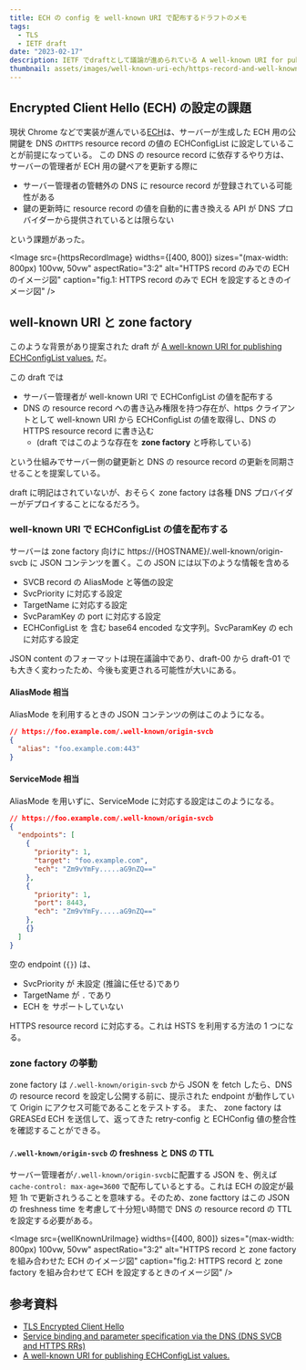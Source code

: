 ```yaml
---
title: ECH の config を well-known URI で配布するドラフトのメモ
tags:
  - TLS
  - IETF draft
date: "2023-02-17"
description: IETF でdraftとして議論が進められている A well-known URI for publishing ECHConfigList values. のメモ
thumbnail: assets/images/well-known-uri-ech/https-record-and-well-known-uri.png
---
```


## Encrypted Client Hello (ECH) の設定の課題

現状 Chrome などで実装が進んでいる[ECH](https://chromestatus.com/feature/6196703843581952)は、サーバーが生成した ECH 用の公開鍵を DNS の`HTTPS` resource record の値の ECHConfigList に設定していることが前提になっている。
この DNS の resource record に依存するやり方は、サーバーの管理者が ECH 用の鍵ペアを更新する際に

- サーバー管理者の管轄外の DNS に resource record が登録されている可能性がある
- 鍵の更新時に resource record の値を自動的に書き換える API が DNS プロバイダーから提供されているとは限らない

という課題があった。


<Image
  src={httpsRecordImage}
  widths={[400, 800]}
  sizes="(max-width: 800px) 100vw, 50vw"
  aspectRatio="3:2"
  alt="HTTPS record のみでの ECH のイメージ図"
  caption="fig.1: HTTPS record のみで ECH を設定するときのイメージ図"
/>
## well-known URI と zone factory

このような背景があり提案された draft が [A well-known URI for publishing ECHConfigList values.](https://datatracker.ietf.org/doc/draft-ietf-tls-wkech/) だ。

この draft では

- サーバー管理者が well-known URI で ECHConfigList の値を配布する
- DNS の resource record への書き込み権限を持つ存在が、https クライアントとして well-known URI から ECHConfigList の値を取得し、DNS の HTTPS resource record に書き込む
  - (draft ではこのような存在を **zone factory** と呼称している)

という仕組みでサーバー側の鍵更新と DNS の resource record の更新を同期させることを提案している。

draft に明記はされていないが、おそらく zone factory は各種 DNS プロバイダーがデプロイすることになるだろう。

### well-known URI で ECHConfigList の値を配布する

サーバーは zone factory 向けに https://\{HOSTNAME\}/.well-known/origin-svcb に JSON コンテンツを置く。この JSON には以下のような情報を含める

- SVCB record の AliasMode と等価の設定
- SvcPriority に対応する設定
- TargetName に対応する設定
- SvcParamKey の port に対応する設定
- ECHConfigList を 含む base64 encoded な文字列。SvcParamKey の ech に対応する設定

JSON content のフォーマットは現在議論中であり、draft-00 から draft-01 でも大きく変わったため、今後も変更される可能性が大いにある。

#### AliasMode 相当

AliasMode を利用するときの JSON コンテンツの例はこのようになる。

```json
// https://foo.example.com/.well-known/origin-svcb
{
  "alias": "foo.example.com:443"
}
```

#### ServiceMode 相当

AliasMode を用いずに、ServiceMode に対応する設定はこのようになる。

```json
// https://foo.example.com/.well-known/origin-svcb
{
  "endpoints": [
    {
      "priority": 1,
      "target": "foo.example.com",
      "ech": "Zm9vYmFy.....aG9nZQ=="
    },
    {
      "priority": 1,
      "port": 8443,
      "ech": "Zm9vYmFy.....aG9nZQ=="
    },
    {}
  ]
}
```

空の endpoint (`{}`) は、

- SvcPriority が 未設定 (推論に任せる)であり
- TargetName が `.` であり
- ECH を サポートしていない

HTTPS resource record に対応する。これは HSTS を利用する方法の 1 つになる。

### zone factory の挙動

zone factory は `/.well-known/origin-svcb` から JSON を fetch したら、DNS の resource record を設定し公開する前に、提示された endpoint が動作していて Origin にアクセス可能であることをテストする。
また、 zone factory は GREASEd ECH を送信して、返ってきた retry-config と ECHConfig 値の整合性を確認することができる。

#### `/.well-known/origin-svcb` の freshness と DNS の TTL

サーバー管理者が`/.well-known/origin-svcb`に配置する JSON を、例えば `cache-control: max-age=3600` で配布しているとする。これは ECH の設定が最短 1h で更新されうることを意味する。そのため、zone facttory はこの JSON の freshness time を考慮して十分短い時間で DNS の resource record の TTL を設定する必要がある。


<Image
  src={wellKnownUriImage}
  widths={[400, 800]}
  sizes="(max-width: 800px) 100vw, 50vw"
  aspectRatio="3:2"
  alt="HTTPS record と zone factory を組み合わせた ECH のイメージ図"
  caption="fig.2: HTTPS record と zone factory を組み合わせて ECH を設定するときのイメージ図"
/>

## 参考資料

- [TLS Encrypted Client Hello](https://www.ietf.org/archive/id/draft-ietf-tls-esni-15.html)
- [Service binding and parameter specification via the DNS (DNS SVCB and HTTPS RRs)](https://www.ietf.org/archive/id/draft-ietf-dnsop-svcb-https-11.html)
- [A well-known URI for publishing ECHConfigList values.](https://www.ietf.org/archive/id/draft-ietf-tls-wkech-01.html)
